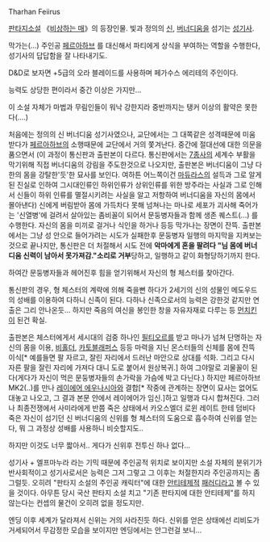 Tharhan Feiirus

[[판타지소설]] 《[[비상하는 매]]》의 등장인물.
빛과 정의의 [[신]], [[버너디움]]을 섬기는 [[성기사]].

막가는(...) 주인공 [[페르아하브]] 를 대신해서 파티에게 상식을 부여하는 역할을 수행한다, 성기사의 답답함을 잘 나타내기도.

D&D로 보자면 +5급의 오라 블레이드를 사용하며 페가수스 에리테의 주인이다.

능력도 상당한 편이라서 중간 이상은 가지만...

이 소설 자체가 마법과 무림인들이 워낙 강한지라 중반까지는 탱커 이상의 활약은 못한다(....)

처음에는 정의의 신 버너디움 성기사였으나, 교단에서는 그 대쪽같은 성격때문에 미움 받다가 [[페르아하브]]의 소행때문에 교단에서 거의 쫓겨난다. 
중간에 절대선에 대한 의문을 품으면서 (이 과정이 통신판과 출판본이 다르다. 통신판에서는 [[7종사]]의 세계수 부활을 막기위해 직접 버너디움의 강림을 주도한것으로 나오지만, 출판본은 버너디움이 그냥 다한의 몸을 강탈한'듯'한 묘사를 보인다. 여하튼 어느쪽이건 [[마듀라스]]의 설득과 그로 알게된 진실로 인하여 그시대인류인 하위인류가 상위인류를 위한 방주라는 사실과 그로 인해서 신들이 하위 인류를 멸절시키려는 사실을 알고 저항하여 버너디움을 자신의 몸에서 몰아낸다)
신에게 버림받아 몸에 가득차다 못해 넘쳐나는 마나로 세포가 괴사해 죽어가는 '신열병'에 걸려서 살아있는 좀비꼴이 되어서 문둥병자들과 함께 생존 퀘스트(...) 를 수행한다.
자신의 몸을 미끼로 걸거나 식인을 하거나 등등 막가나는 장면이 잔뜩. 출판본에서는 그냥 성 안으로 들어가려는 시도가 실패한후 문둥병자 일행의 마지막을 지켜보는 것으로 끝나지만, 통신판은 더 처절해서 시도 전에 '''악마에게 혼을 팔려다 "님 몸에 버너디움 신력이 남아서 못가져감."소리로  거부'''당하고, 일행하고 같이 화형당하기까지 한다.

하여간 문둥병자들과 헤어진후 힘을 얻기위해서 자신의 형 체스터를 찾아간다.


통신판의 경우, 형 체스터의 계략에 의해 죽을뻔 하다가 2세기의 신의 성물인 메도우드의 성배를 이용하여 다하니 신족이 된다. 다하나 신족으로서의 능력은 강한것 같지만 연출은 그리 안나온듯... 하지만 죽음의 여신을 봉인한 창을 자유자재로 다루는 등 [[먼치킨]]이 된건 확실.

출판본은 체스터에게서 세시대의 검중 하나인 [[필티오르]]를 받고 마나가 넘쳐 단명하는 자신의 몸을 이용, [[비홀더]], [[카토블래퍼스]] 등등 마력을 지닌 몬스터들의 신체를 몸에 잔뜩 이식[* 예를들면 팔 자르고, 잘린 자리에서 드러난 마안으로 상대를 석화. 그리고 다시 자른 팔을 잘린 자리에 가져다 대니 도로 붙어서 원상복귀.] 하여 그야말로 괴물꼴이 된다(게다가 자신이 먹은 문둥병자들의 손가락을 가슴에 박고 다닌다.)
하지만 페르아하브 MK2(..)를 만나 [[레이에어 에우나시아]]와 결합[* 작중에 관계하는 장면이 묘사는 없어도 대놓고 나오고, 그 결과 본문 안에서 레이에어가 임신.]하고 일행과 다시 합쳐진다.
그러나 최종전쟁에서 사미라에게 반쯤 죽은 상태에서 카오스엘더 로윈 레이트 한테 덤비다 죽은 자신이 섬기던 신 버너디움의 신위를 형 체스터의 도움으로 흡수하여 신위를 얻는다, 뭐 그 과정상 성배를 사용하니 비슷할지도..

하지만 이것도 너무 짧아서.. 게다가 신위후 전투신 하나 없다...

성기사 + 엘프마누라 라는 기믹 때문에 주인공적 위치로 보이지만 소설 자체의 분위기가 반사회적이고 성기사로서은 능력은 그저 그렇고 그 이후는 처절한지라 주인공까지는 좀 그럴듯. 오히려 "판타지 소설의 주인공 캐릭터"에 대한 [[안티테제]]적 [[패러디]]라고 볼 수 있을 것이다. 아무튼 당시 국산 판타지 소설 치고 "기존 판타지에 대한 안티테제"를 하지 않는다는 컨셉의 물건이 오히려 없을 정도지만.



엔딩 이후 세계가 달라져서 신위는 거의 사라진듯 하다. 신위를 얻은 상태에선 리비도가 거세되어서 무감정한 모습을 보이지만 엔딩에서는 안그런걸 보니...

